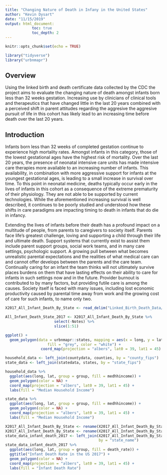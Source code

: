 ```yaml
---
title: "Changing Nature of Death in Infany in the United States"
author: "Kevin Dysart"
date: "11/15/2019"
output: html_document:
            toc: true
            toc_depth: 2
---
```


```r
knitr::opts_chunk$set(echo = TRUE)
```

```r
library("tidyverse")
library("urbnmapr")
```

## Overview

Using the linked birth and death certificate data collected by the CDC the project aims to evaluate the changing nature of death amongst infants born less than 32 weeks gestation. Increasing use by clinicians of clinical tools and therapeutics that have changed little in the last 20 years combined with a perceived shift in parent attitudes regarding the aggresive the aggresive pursuit of life in this cohort has likely lead to an increasing time before death over the last 20 years. 

## Introduction

Infants born less than 32 weeks of completed gestation continue to experience high mortality rates. Amongst infants in this category, those of the lowest gestational ages have the highest risk of mortality. Over the last 20 years, the presence of neonatal intensive care units has made intensive care therapies more available to an increasing number of infants. This availability, in combination with more aggressive support for infants at the youngest gestational ages, is leading to a small increase in survival over time. To this point in neonatal medicine, deaths typically occur early in the lives of infants in this cohort as a consequence of the extreme prematurity of their physiology. They are not able to be supported by current technologies. While the aforementioned increasing survival is well described, it continues to be poorly studied and understood how these shifts in care paradigms are impacting timing to death in infants that do die in infancy.

Extending the lives of infants before their death has a profound impact on a multitude of people, from parents to caregivers to society itself. Parents face life's greatest challenge, loving and supporting a child through their life and ultimate death. Support systems that currently exist to assist them include parent support groups, social work teams, and in many care settings, psychologic support. A growing pull between what becomes unrealistic parental expectations and the realities of what medical care can and cannot offer develops between the parents and the care team. Continually caring for an infant the team thinks will not ultimately survive places burdens on them that have lasting effects on their ability to care for infants in such settings now and in the future. Provider burnout is contributed to by many factors, but providing futile care is among the causes. Society itself is faced with many issues, including lost economic productivity caused by parental time away from work and the growing cost of care for such infants, to name only two.

```r
X2017_All_Infant_Death_By_State <- read_delim("Linked_Birth_Death_Data/CDC_Wonder_All_Death_By_Year/2017_All_Infant_Death_By_State.txt", "\t", escape_double = FALSE, trim_ws = TRUE)

```

```r
All_Infant_Death_State_2017 <- X2017_All_Infant_Death_By_State %>%
                      select(-Notes) %>%
                      slice(1:51)
```


```r
ggplot() + 
  geom_polygon(data = urbnmapr::states, mapping = aes(x = long, y = lat, group = group),
		           fill = "grey", color = "white") +
                coord_map(projection = "albers", lat0 = 39, lat1 = 45)
```

```r
household_data <- left_join(countydata, counties, by = "county_fips") 
state_data <- left_join(statedata, states, by = "state_fips")

household_data %>%
  ggplot(aes(long, lat, group = group, fill = medhhincome)) +
  geom_polygon(color = NA) +
  coord_map(projection = "albers", lat0 = 39, lat1 = 45) +
  labs(fill = "Median Household Income")

state_data %>%
  ggplot(aes(long, lat, group = group, fill = medhhincome)) +
  geom_polygon(color = NA) +
  coord_map(projection = "albers", lat0 = 39, lat1 = 45) +
  labs(fill = "Median Household Income")
```

```r
X2017_All_Infant_Death_By_State <- rename(X2017_All_Infant_Death_By_State, state_name = State)
X2017_All_Infant_Death_By_State <- rename(X2017_All_Infant_Death_By_State, death_rate = "Death Rate")
state_data_infant_death_2017 <- left_join(X2017_All_Infant_Death_By_State, states, 
                                          by = "state_name")
state_data_infant_death_2017 %>%
  ggplot(aes(long, lat, group = group, fill = death_rate)) +
  ggtitle("Infant Death Rate in the US 2017") +
  geom_polygon(color = NA) +
  coord_map(projection = "albers", lat0 = 39, lat1 = 45) +
  labs(fill = "Infant Death Rate")
```

